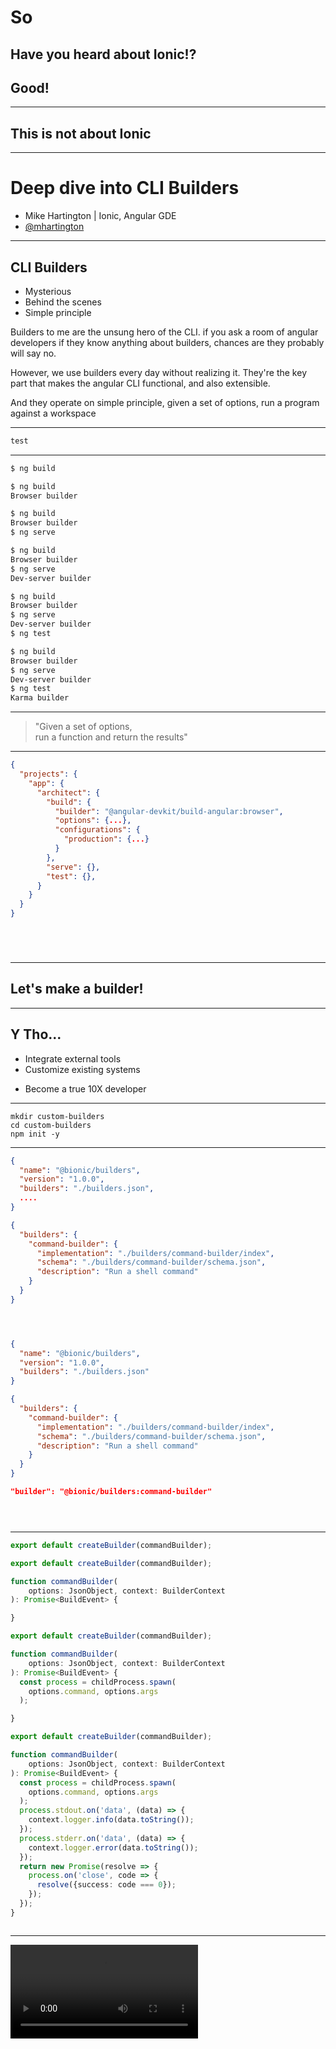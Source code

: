 
<Head>
  <title>Deep dive into CLI Builders</title>
</Head>

# So

<Appear>

## Have you heard about Ionic!?

## Good!


</Appear>

---

## This is not about Ionic

---

# Deep dive into CLI Builders


- Mike Hartington | Ionic, Angular GDE
- [@mhartington](https://twitter.com/mhartington)

---

## CLI Builders
- Mysterious
- Behind the scenes
- Simple principle

<Notes>

Builders to me are the unsung hero of the CLI. if you ask a room of angular developers if they know anything about builders, chances are they probably will say no.

However, we use builders every day without realizing it. They're the key part that makes the angular CLI functional, and also extensible.

And they operate on simple principle, given a set of options, run a program against a workspace

</Notes>


---

```ts
test
```

---


<CodeSurfer>

```diff
$ ng build
```


```diff
$ ng build
Browser builder
```

```diff
$ ng build
Browser builder
$ ng serve
```

```diff
$ ng build
Browser builder
$ ng serve
Dev-server builder
```

```diff
$ ng build
Browser builder
$ ng serve
Dev-server builder
$ ng test
```

```diff
$ ng build
Browser builder
$ ng serve
Dev-server builder
$ ng test
Karma builder
```

</CodeSurfer>

---

> "Given a set of options, <br/> run a function and return the results"


---

<CodeSurfer>

```json showNumbers
{
  "projects": {
    "app": {
      "architect": {
        "build": {
          "builder": "@angular-devkit/build-angular:browser",
          "options": {...},
          "configurations": {
            "production": {...}
          }
        },
        "serve": {},
        "test": {},
      }
    }
  }
}
```


```diff 5:11 title="Our architect. High level settings"
```

```diff 6 title="What builder gets called"
```

```diff 7 title="Our options that get passed"
```

```diff 8:10 title="Overrides for production"
```

</CodeSurfer>

---


## Let's make a builder!

---

## Y Tho...
- Integrate external tools
- Customize existing systems

<Appear>

- Become a true 10X developer

</Appear>

---

```shell
mkdir custom-builders
cd custom-builders
npm init -y
```

---


<CodeSurfer>


```json title="package.json" showNumbers
{
  "name": "@bionic/builders",
  "version": "1.0.0",
  "builders": "./builders.json",
  ....
}
```

```json title="builder.json"
{
  "builders": {
    "command-builder": {
      "implementation": "./builders/command-builder/index",
      "schema": "./builders/command-builder/schema.json",
      "description": "Run a shell command"
    }
  }
}
```

```diff 4 title="Our builder logic"
```

```diff 5 title="Our scheme, to validate options"
```

```diff 6 title="A description desciption"
```

```json 1:17
{
  "name": "@bionic/builders",
  "version": "1.0.0",
  "builders": "./builders.json"
}

{
  "builders": {
    "command-builder": {
      "implementation": "./builders/command-builder/index",
      "schema": "./builders/command-builder/schema.json",
      "description": "Run a shell command"
    }
  }
}

"builder": "@bionic/builders:command-builder"
```

```diff 2[12:27],17[13:28]
```

```diff 2[12:27],9[6:20],17[13:28,30:44]
```

```diff 2[12:27],9[6:20],10,17[13:28,30:44]
```

</CodeSurfer>


---

<CodeSurfer>


```typescript title="builders/command-builder/index" showNumbers
export default createBuilder(commandBuilder);

```

```typescript
export default createBuilder(commandBuilder);

function commandBuilder(
    options: JsonObject, context: BuilderContext
): Promise<BuildEvent> {

}
```

```typescript
export default createBuilder(commandBuilder);

function commandBuilder(
    options: JsonObject, context: BuilderContext
): Promise<BuildEvent> {
  const process = childProcess.spawn(
    options.command, options.args
  );

}
```

```typescript
export default createBuilder(commandBuilder);

function commandBuilder(
    options: JsonObject, context: BuilderContext
): Promise<BuildEvent> {
  const process = childProcess.spawn(
    options.command, options.args
  );
  process.stdout.on('data', (data) => {
    context.logger.info(data.toString());
  });
  process.stderr.on('data', (data) => {
    context.logger.error(data.toString());
  });
  return new Promise(resolve => {
    process.on('close', code => {
      resolve({success: code === 0});
    });
  });
}
```


```diff 1:20
```


</CodeSurfer>

---

<Video src="command-builder-2.mov" />


---

## Something more complex?
### New Webpack plugin

---


<CodeSurfer>

```typescript title="./builders/extend-builder/index.ts" showNumbers
export default createBuilder(extendExisitingBuilder);

function extendExisitingBuilder(
  options: BuilderOptions,
  context: BuilderContext
): Observable<BuilderOutput> {
}
```

```typescript
export default createBuilder(extendExisitingBuilder);

function extendExisitingBuilder(
  options: BuilderOptions,
  context: BuilderContext
): Observable<BuilderOutput> {
  const targetSpec = targetFromTargetString(
    options.browserTarget
  );

}
```

```diff title="Returns the target, builder, and config" 7:9 subtitle="{ project:string, target:string, configuration:string }"
```


```typescript
export default createBuilder(extendExisitingBuilder);

function extendExisitingBuilder(
  options: BuilderOptions,
  context: BuilderContext
): Observable<BuilderOutput> {
  const targetSpec = targetFromTargetString(
    options.browserTarget
  );

  return forkJoin(
    from(context.getTargetOptions(targetSpec)),
    from(context.getBuilderNameForTarget(targetSpec))
  )
}
```


```diff title="Get the options listed in angular.json" 12
```

```diff title="Get the builder name we want to run" 13 subtitle="@angular-devkit/build-angular:browser"
```

```typescript
export default createBuilder(extendExisitingBuilder);

function extendExisitingBuilder(
  options: BuilderOptions,
  context: BuilderContext
): Observable<BuilderOutput> {
  const targetSpec = targetFromTargetString(
    options.browserTarget
  );

  return forkJoin(
    from(context.getTargetOptions(targetSpec)),
    from(context.getBuilderNameForTarget(targetSpec))
  ).pipe(
    concatMap(([buildOptions, buildName]) =>
      from(
        context.validateOptions(
          buildOptions,
          buildName
        )
      )
    ),
  );
}
```


```diff title="Validates public options with internals" 17:20
```

```typescript
export default createBuilder(extendExisitingBuilder);

function extendExisitingBuilder(
  options: BuilderOptions,
  context: BuilderContext
): Observable<BuilderOutput> {
  const targetSpec = targetFromTargetString(
    options.browserTarget
  );

  return forkJoin(
    from(context.getTargetOptions(targetSpec)),
    from(context.getBuilderNameForTarget(targetSpec))
  ).pipe(
    concatMap(([buildOptions, buildName]) =>
      from(
        context.validateOptions(
          buildOptions,
          buildName
        )
      )
    ),
    concatMap(finalOpts =>
      extendBuilder(executeBrowserBuilder)(
        finalOpts,
        context
      )
    )
  );
}
```

```ts
export default createBuilder(extendExisitingBuilder);

function extendExisitingBuilder(
  options: BuilderOptions,
  context: BuilderContext
): Observable<BuilderOutput> {
  const targetSpec = targetFromTargetString(
    options.browserTarget
  );

  return forkJoin(
    from(context.getTargetOptions(targetSpec)),
    from(context.getBuilderNameForTarget(targetSpec))
  ).pipe(
    concatMap(([buildOptions, buildName]) =>
      from(
        context.validateOptions(
          buildOptions,
          buildName
        )
      )
    ),
    concatMap(finalOpts =>
      extendBuilder(executeBrowserBuilder)(
        finalOpts,
        context
      )
    )
  );
}

export function extendBuilder(builder) {
  return (options: any, context: BuilderContext) => {
    return builder(options, context, {
      webpackConfiguration(config) {
        return config;
      }
    });
  };
}
```

```ts title="~=[,,_,,]:3"
export default createBuilder(extendExisitingBuilder);

function extendExisitingBuilder(
  options: BuilderOptions,
  context: BuilderContext
): Observable<BuilderOutput> {
  const targetSpec = targetFromTargetString(
    options.browserTarget
  );

  return forkJoin(
    from(context.getTargetOptions(targetSpec)),
    from(context.getBuilderNameForTarget(targetSpec))
  ).pipe(
    concatMap(([buildOptions, buildName]) =>
      from(
        context.validateOptions(
          buildOptions,
          buildName
        )
      )
    ),
    concatMap(finalOpts =>
      extendBuilder(executeBrowserBuilder)(
        finalOpts,
        context
      )
    )
  );
}

export function extendBuilder(builder) {
  return (options: any, context: BuilderContext) => {
    return builder(options, context, {
      webpackConfiguration(config) {
        config.plugins.push(new NyanProgressPlugin());
        return config;
      }
    });
  };
}
```

```ts 1:41
export default createBuilder(extendExisitingBuilder);

function extendExisitingBuilder(
  options: BuilderOptions,
  context: BuilderContext
): Observable<BuilderOutput> {
  const targetSpec = targetFromTargetString(
    options.browserTarget
  );

  return forkJoin(
    from(context.getTargetOptions(targetSpec)),
    from(context.getBuilderNameForTarget(targetSpec))
  ).pipe(
    concatMap(([buildOptions, buildName]) =>
      from(
        context.validateOptions(
          buildOptions,
          buildName
        )
      )
    ),
    concatMap(finalOpts =>
      extendBuilder(executeBrowserBuilder)(
        finalOpts,
        context
      )
    )
  );
}

export function extendBuilder(builder) {
  return (options: any, context: BuilderContext) => {
    return builder(options, context, {
      webpackConfiguration(config) {
        config.plugins.push(new NyanProgressPlugin());
        return config;
      }
    });
  };
}
```

</CodeSurfer>

---


<Video src="extend-builder.mov" />

---

## So, what have we learned

---

- For the most part, builders aren't complicated

---

- The real work is finding out what APIs you need
- Mostly driven by the `@angular-devkit`
- Can be a bit trial-and-error

---



<CodeSurfer>

```ts subtitle="~820 LOC, plus imports and utils"  title="@angular-devkit/build-angular:browser"
export function buildWebpackBrowser(
  options: BrowserBuilderSchema,
  context: BuilderContext,
  transforms: {
    webpackConfiguration?: ExecutionTransformer<webpack.Configuration>;
    logging?: WebpackLoggingCallback;
    indexHtml?: IndexHtmlTransform;
  } = {},
): Observable<BrowserBuilderOutput> {
//...
```


</CodeSurfer>


<Notes>

Builders can go from being quite simple, to rather complex depending on your needs.

The default browser builder for Angular is great example of a complex builder. It pulls in many different tools, some webpack plugins, and makes heavy use of every API available.


</Notes>


---

Plus there's type to follow!

---

## Some great example
- [mgechev/cli-builders-demo](https://github.com/mgechev/cli-builders-demo)
- [@angular-builders/custom-webpack](https://www.npmjs.com/package/@angular-builders/custom-webpack)
- [Manfred's ngx-build-plus](https://github.com/manfredsteyer/ngx-build-plus)
- [Angular Schule angular-cli-ghpages](https://github.com/angular-schule/angular-cli-ghpages)

---

# [@ionic/angular-toolkit](https://github.com/ionic-team/angular-toolkit)

---

### Evaluate
- Integrate different workflows
- Various node scripts? Builders can help
- There is no one true way

---


## Thank you

<br/>

#### [@mhartington](https://twitter.com/mhartington)

<br/>

#### `</html>`
